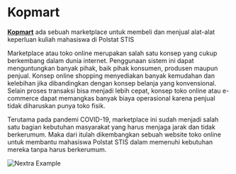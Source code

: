 
# Kopmart

[**Kopmart**](https://kopmart-frontend.vercel.app/) ada sebuah marketplace untuk membeli dan menjual alat-alat keperluan kuliah mahasiswa di Polstat STIS

Marketplace atau toko online merupakan salah satu konsep yang cukup
berkembang dalam dunia internet. Penggunaan sistem ini dapat
menguntungkan banyak pihak, baik pihak konsumen, produsen maupun
penjual. Konsep online shopping menyediakan banyak kemudahan dan
kelebihan jika dibandingkan dengan konsep belanja yang konvensional.
Selain proses transaksi bisa menjadi lebih cepat, konsep toko online atau e- commerce dapat memangkas banyak biaya operasional karena penjual tidak
diharuskan punya toko fisik.

Terutama pada pandemi COVID-19, marketplace ini sudah menjadi salah satu bagian kebutuhan masyarakat yang harus menjaga jarak dan tidak berkerumum.
Maka dari itulah dikembangkan sebuah website toko online untuk membantu mahasiswa Polstat STIS dalam memenuhi kebutuhan mereka tanpa harus berkerumum.

<Bleed>![Nextra Example](../public/kopmart.png)</Bleed>
